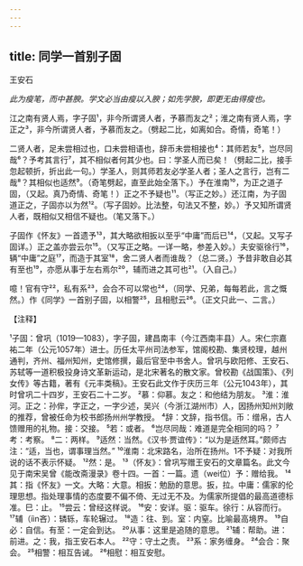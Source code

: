 ```yaml
---
---
---
```

title: 同学一首别子固
---



王安石

*此为瘦笔，而中甚腴。学文必当由瘦以入腴；如先学腴，即更无由得瘦也。*

江之南有贤人焉，字子固¹，非今所谓贤人者，予慕而友之²；淮之南有贤人焉，字正之³，非今所谓贤人者，予慕而友之。（劈起二比，如离如合。奇情，奇笔！）

二贤人者，足未尝相过也，口未尝相语也，辞币未尝相接也⁴：其师若友⁵，岂尽同哉⁶？予考其言行⁷，其不相似者何其少也。曰：学圣人而已矣！（劈起二比，接手忽起顿折，折出此一句。）学圣人，则其师若友必学圣人者；圣人之言行，岂有二哉⁸？其相似也适然⁹。（奇笔劈起，直至此始全落下。）予在淮南¹⁰，为正之道子固，（又起。真乃奇情、奇笔！）正之不予疑也¹¹。（写正之妙。）还江南，为子固道正之，子固亦以为然¹²。（写子固妙。比法整，句法又不整，妙。）予又知所谓贤人者，既相似又相信不疑也。（笔又落下。）

子固作《怀友》一首遗予¹³，其大略欲相扳以至乎“中庸”而后已¹⁴，（又起。又写子固详。）正之盖亦尝云尔¹⁵。（又写正之略。一详一略，参差入妙。）夫安驱徐行¹⁶，辆“中庸”之庭¹⁷，而造于其室¹⁸，舍二贤人者而谁哉？（总二贤。）予昔非敢自必其有至也¹⁹，亦愿从事于左右焉尔²⁰，辅而进之其可也²¹。（入自己。）

噫！官有守²²，私有系²³，会合不可以常也²⁴，（同学、兄弟，每每若此，言之慨然。）作《同学》一首别子固，以相警²⁵，且相慰云²⁶。（正文只此一、二言。）

【注释】

¹子固：曾巩（1019—1083），字子固，建昌南丰（今江西南丰县）人。宋仁宗嘉祐二年（公元1057年）进士。历任太平州司法参军，馆阁校勘、集贤校理，越州通判，齐州、福州知州，史馆修撰，最后官至中书舍人。曾巩与欧阳修、王安石、苏轼等一道积极投身诗文革新运动，是北宋著名的散文家。曾校勘《战国策》、《列女传》等古籍，著有《元丰类稿》。王安石此文作于庆历三年（公元1043年），其时曾巩二十四岁，王安石二十二岁。
²慕：仰慕。友之：和他结为朋友。
³淮：淮河。正之：孙侔，字正之，一字少述，吴兴（今浙江湖州市）人，因扬州知州刘敞的推荐，曾被任命为校书郎扬州州学教授。
⁴辞：文辞，指书信。币：缯帛，古人馈赠用的礼物。接：交接。
⁵若：或者。
⁶岂尽同哉：难道是完全相同的吗？
⁷考：考察。
⁸二：两样。
⁹适然：当然。《汉书·贾谊传》：“以为是适然耳。”颇师古注：“适，当也，谓事理当然。”
¹⁰淮南：北宋路名，治所在扬州。1不予疑：对我所说的话不表示怀疑。
¹²然：是。
¹³（怀友》：曾巩写赠王安石的文章篇名。此文今见于南宋吴曾《能改斋漫录》卷十四。一首：一篇。遗（wei位）予：赠给我。
¹⁴其：指《怀友》一文。大略：大意。相扳：勉励的意思。扳，拉。中庸：儒家的伦理思想。指处理事情的态度要不偏不倚、无过无不及。为儒家所提倡的最高道德标准。巳：止。
¹⁵尝云：曾经这样说。
¹⁶安：安详。驱：驱车。徐行：从容而行。
¹⁷辅（iìn吝）：辚轹，车轮辗过。
¹⁸造：往、到。室：内窒。比喻最高境界。
¹⁹自必：自信。有至：一定会到达。
²⁰从事：这里是追随的意思。
²¹辅：帮助。进：前进。之：我，指王安石本人。
²²守：守土之责。
²³系：家务缠身。
²⁴会合：聚会。
²⁵相警：相互告诫。
²⁶相慰：相互安慰。